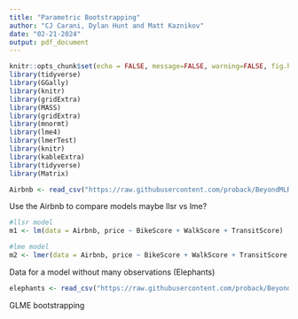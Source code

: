 ```yaml
---
title: "Parametric Bootstrapping"
author: "CJ Carani, Dylan Hunt and Matt Kaznikov"
date: "02-21-2024"
output: pdf_document
---
```


```r
knitr::opts_chunk$set(echo = FALSE, message=FALSE, warning=FALSE, fig.height = 3, fig.width = 6)
library(tidyverse)
library(GGally)
library(knitr)
library(gridExtra)
library(MASS)
library(gridExtra)  
library(mnormt) 
library(lme4) 
library(lmerTest)
library(knitr) 
library(kableExtra)
library(tidyverse)
library(Matrix)
```

```r
Airbnb <- read_csv("https://raw.githubusercontent.com/proback/BeyondMLR/master/data/airbnb.csv")
```

Use the Airbnb to compare models
maybe llsr vs lme?
```r
#llsr model
m1 <- lm(data = Airbnb, price ~ BikeScore + WalkScore + TransitScore)

#lme model
m2 <- lmer(data = Airbnb, price ~ BikeScore + WalkScore + TransitScore + (1|neighborhood))
```

Data for a model without many observations (Elephants)

```r
elephants <- read_csv("https://raw.githubusercontent.com/proback/BeyondMLR/master/data/elephant.csv")
```

GLME bootstrapping


